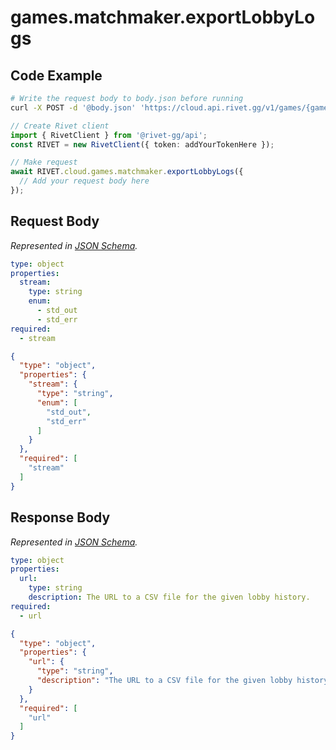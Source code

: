 
# games.matchmaker.exportLobbyLogs

## Code Example

<CodeGroup title='Request' tag='POST' label='https://cloud.api.rivet.gg/v1/games/{game_id}/matchmaker/lobbies/{lobby_id}/logs/export'>

```bash {{ title: 'cURL' }}
# Write the request body to body.json before running
curl -X POST -d '@body.json' 'https://cloud.api.rivet.gg/v1/games/{game_id}/matchmaker/lobbies/{lobby_id}/logs/export'
```

```ts
// Create Rivet client
import { RivetClient } from '@rivet-gg/api';
const RIVET = new RivetClient({ token: addYourTokenHere });

// Make request
await RIVET.cloud.games.matchmaker.exportLobbyLogs({
  // Add your request body here
});
```

</CodeGroup>


## Request Body

_Represented in [JSON Schema](https://json-schema.org/)._

<CodeGroup title='Request'>

```yaml
type: object
properties:
  stream:
    type: string
    enum:
      - std_out
      - std_err
required:
  - stream

```

```json
{
  "type": "object",
  "properties": {
    "stream": {
      "type": "string",
      "enum": [
        "std_out",
        "std_err"
      ]
    }
  },
  "required": [
    "stream"
  ]
}
```

</CodeGroup>


## Response Body

_Represented in [JSON Schema](https://json-schema.org/)._

<CodeGroup title='Response'>

```yaml
type: object
properties:
  url:
    type: string
    description: The URL to a CSV file for the given lobby history.
required:
  - url

```

```json
{
  "type": "object",
  "properties": {
    "url": {
      "type": "string",
      "description": "The URL to a CSV file for the given lobby history."
    }
  },
  "required": [
    "url"
  ]
}
```

</CodeGroup>

